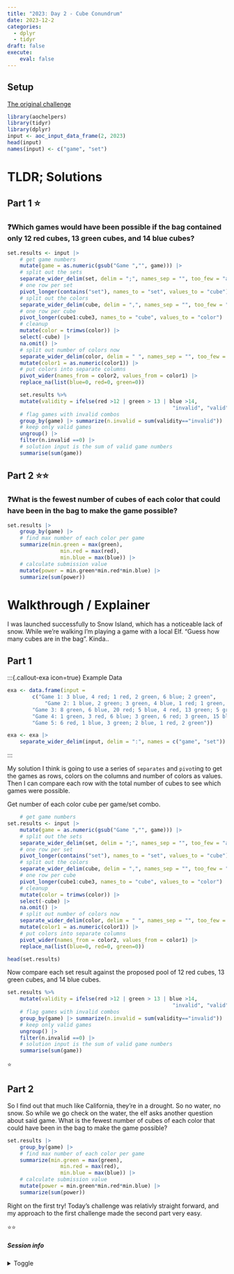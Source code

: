 ```yaml
---
title: "2023: Day 2 - Cube Conundrum"
date: 2023-12-2
categories:
  - dplyr
  - tidyr
draft: false
execute: 
	eval: false
---
```


## Setup

[The original challenge](https://adventofcode.com/2023/day/2)

```r
library(aochelpers)
library(tidyr)
library(dplyr)
input <- aoc_input_data_frame(2, 2023)
head(input)
names(input) <- c("game", "set")
```

# TLDR; Solutions

## Part 1 ⭐

::: callout-danger
### ❓Which games would have been possible if the bag contained only 12 red cubes, 13 green cubes, and 14 blue cubes?
:::

```r
set.results <- input |> 
	# get game numbers
	mutate(game = as.numeric(gsub("Game ","", game))) |>
	# split out the sets
	separate_wider_delim(set, delim = ";", names_sep = "", too_few = "align_start") |>
	# one row per set
	pivot_longer(contains("set"), names_to = "set", values_to = "cube") |>
	# split out the colors
	separate_wider_delim(cube, delim = ",", names_sep = "", too_few = "align_start") |>
	# one row per cube
	pivot_longer(cube1:cube3, names_to = "cube", values_to = "color") |>
	# cleanup
	mutate(color = trimws(color)) |>
	select(-cube) |> 
	na.omit() |>
	# split out number of colors now
	separate_wider_delim(color, delim = " ", names_sep = "", too_few = "align_start") |>
	mutate(color1 = as.numeric(color1)) |>
	# put colors into separate columns
	pivot_wider(names_from = color2, values_from = color1) |>
	replace_na(list(blue=0, red=0, green=0))

	set.results %>%
	mutate(validity = ifelse(red >12 | green > 13 | blue >14, 
													 "invalid", "valid")) |>
	# flag games with invalid combos
	group_by(game) |> summarize(n.invalid = sum(validity=="invalid")) |>
	# keep only valid games
	ungroup() |>
	filter(n.invalid ==0) |>
	# solution input is the sum of valid game numbers
	summarise(sum(game))

```

## Part 2 ⭐⭐

::: callout-danger
### ❓What is the fewest number of cubes of each color that could have been in the bag to make the game possible?
:::

```r
set.results |> 
	group_by(game) |>
	# find max number of each color per game
	summarize(min.green = max(green), 
				 min.red = max(red), 
				 min.blue = max(blue)) |>
	# calculate submission value
	mutate(power = min.green*min.red*min.blue) |>
	summarize(sum(power))
```

# Walkthrough / Explainer

I was launched successfully to Snow Island, which has a noticeable lack of snow. While we're walking I'm playing a game with a local Elf. "Guess how many cubes are in the bag". Kinda..

## Part 1

:::{.callout-exa icon=true} Example Data

```r
exa <- data.frame(input = 
		c("Game 1: 3 blue, 4 red; 1 red, 2 green, 6 blue; 2 green", 
			"Game 2: 1 blue, 2 green; 3 green, 4 blue, 1 red; 1 green, 1 blue",
   		"Game 3: 8 green, 6 blue, 20 red; 5 blue, 4 red, 13 green; 5 green, 1 red",
   		"Game 4: 1 green, 3 red, 6 blue; 3 green, 6 red; 3 green, 15 blue, 14 red",
   		"Game 5: 6 red, 1 blue, 3 green; 2 blue, 1 red, 2 green"))

exa <- exa |> 
	separate_wider_delim(input, delim = ":", names = c("game", "set"))
```
:::

My solution I think is going to use a series of `separates` and `pivot`ing to get the games as rows, colors on the columns and number of colors as values. Then I can compare each row with the total number of cubes to see which games were possible. 

Get number of each color cube per game/set combo.
```r
	# get game numbers
set.results <- input |> 
	mutate(game = as.numeric(gsub("Game ","", game))) |>
	# split out the sets
	separate_wider_delim(set, delim = ";", names_sep = "", too_few = "align_start") |>
	# one row per set
	pivot_longer(contains("set"), names_to = "set", values_to = "cube") |>
	# split out the colors
	separate_wider_delim(cube, delim = ",", names_sep = "", too_few = "align_start") |>
	# one row per cube
	pivot_longer(cube1:cube3, names_to = "cube", values_to = "color") |>
	# cleanup
	mutate(color = trimws(color)) |>
	select(-cube) |> 
	na.omit() |>
	# split out number of colors now
	separate_wider_delim(color, delim = " ", names_sep = "", too_few = "align_start") |>
	mutate(color1 = as.numeric(color1)) |>
	# put colors into separate columns
	pivot_wider(names_from = color2, values_from = color1) |>
	replace_na(list(blue=0, red=0, green=0))

head(set.results)
```

Now compare each set result against the proposed pool of 12 red cubes, 13 green cubes, and 14 blue cubes. 

```r
set.results %>%
	mutate(validity = ifelse(red >12 | green > 13 | blue >14, 
													 "invalid", "valid")) |>
	# flag games with invalid combos
	group_by(game) |> summarize(n.invalid = sum(validity=="invalid")) |>
	# keep only valid games
	ungroup() |>
	filter(n.invalid ==0) |>
	# solution input is the sum of valid game numbers
	summarise(sum(game))
```

⭐


## Part 2

So I find out that much like California, they're in a drought. So no water, no snow. So while we go check on the water, the elf asks another question about said game. What is the fewest number of cubes of each color that could have been in the bag to make the game possible?

```r
set.results |> 
	group_by(game) |>
	# find max number of each color per game
	summarize(min.green = max(green), 
				 min.red = max(red), 
				 min.blue = max(blue)) |>
	# calculate submission value
	mutate(power = min.green*min.red*min.blue) |>
	summarize(sum(power))
```

Right on the first try! Today's challenge was relativly straight forward, and my approach to the first challenge made the second part very easy. 

⭐⭐

##### Session info {.appendix}

<details>

<summary>Toggle</summary>

```r
#| echo: false
sessioninfo::session_info(pkgs = "attached")
```

</details>
